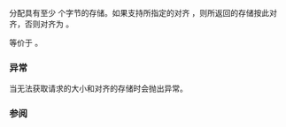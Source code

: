 {{cpp/experimental/pmr/memory_resource/title|allocate}}
{{cpp/experimental/lib extensions/pmr/memory_resource/navbar}}
{{ddcl|since=libfund_ts|1=
void* allocate( std::size_t bytes, std::size_t alignment = alignof(std::max_align_t) );
}}

分配具有至少 {{c|bytes}} 个字节的存储。如果支持所指定的对齐 {{c|alignment}}，则所返回的存储按此对齐，否则对齐为 {{c|alignof(std::max_align_t)}}。

等价于 {{c|return do_allocate(bytes, alignment);}}。

===异常===
当无法获取请求的大小和对齐的存储时会抛出异常。

===参阅===
{{dsc begin}}
{{dsc inc|cpp/experimental/memory_resource/dsc do_allocate}}
{{dsc end}}